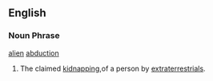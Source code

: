 ==English==
===Noun Phrase===
[[alien]] [[abduction]]
# The claimed [[kidnapping]],of a person by [[extraterrestrial]]s.
{{Wikipedia}}